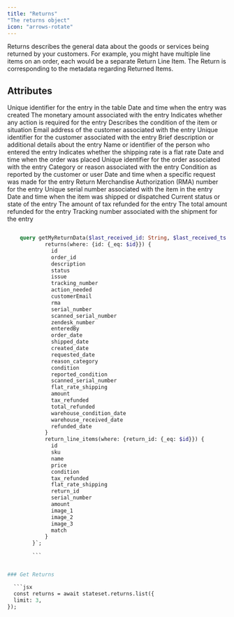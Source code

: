 ```yaml
---
title: "Returns"
"The returns object"
icon: "arrows-rotate"
---
```


Returns describes the general data about the goods or services being returned by your customers. For example, you might have multiple line items on an order, each would be a separate Return Line Item. The Return is corresponding to the metadata regarding Returned Items.


## Attributes

  <ResponseField name="id" type="Integer" required>Unique identifier for the entry in the table</ResponseField>
  <ResponseField name="created_date" type="Date/Time" required>Date and time when the entry was created</ResponseField>
  <ResponseField name="amount" type="Decimal" required>The monetary amount associated with the entry</ResponseField>
  <ResponseField name="action_needed" type="Boolean" required>Indicates whether any action is required for the entry</ResponseField>
  <ResponseField name="condition" type="String" required>Describes the condition of the item or situation</ResponseField>
  <ResponseField name="customerEmail" type="String" required>Email address of the customer associated with the entry</ResponseField>
  <ResponseField name="customer_id" type="Integer" required>Unique identifier for the customer associated with the entry</ResponseField>
  <ResponseField name="description" type="String" required>Brief description or additional details about the entry</ResponseField>
  <ResponseField name="enteredBy" type="String" required>Name or identifier of the person who entered the entry</ResponseField>
  <ResponseField name="flat_rate_shipping" type="Boolean" required>Indicates whether the shipping rate is a flat rate</ResponseField>
  <ResponseField name="order_date" type="Date/Time" required>Date and time when the order was placed</ResponseField>
  <ResponseField name="order_id" type="Integer" required>Unique identifier for the order associated with the entry</ResponseField>
  <ResponseField name="reason_category" type="String" required>Category or reason associated with the entry</ResponseField>
  <ResponseField name="reported_condition" type="String" required>Condition as reported by the customer or user</ResponseField>
  <ResponseField name="requested_date" type="Date/Time" required>Date and time when a specific request was made for the entry</ResponseField>
  <ResponseField name="rma" type="String" required>Return Merchandise Authorization (RMA) number for the entry</ResponseField>
  <ResponseField name="serial_number" type="String" required>Unique serial number associated with the item in the entry</ResponseField>
  <ResponseField name="shipped_date" type="Date/Time" required>Date and time when the item was shipped or dispatched</ResponseField>
  <ResponseField name="status" type="String" required>Current status or state of the entry</ResponseField>
  <ResponseField name="tax_refunded" type="Decimal" required>The amount of tax refunded for the entry</ResponseField>
  <ResponseField name="total_refunded" type="Decimal" required>The total amount refunded for the entry</ResponseField>
  <ResponseField name="tracking_number" type="String" required>Tracking number associated with the shipment for the entry</ResponseField>

```graphql

    query getMyReturnData($last_received_id: String, $last_received_ts: String, $first_received_date: date, $id: String) {
            returns(where: {id: {_eq: $id}}) {
              id
              order_id
              description
              status
              issue
              tracking_number
              action_needed
              customerEmail
              rma
              serial_number
              scanned_serial_number
              zendesk_number
              enteredBy
              order_date
              shipped_date
              created_date
              requested_date
              reason_category
              condition
              reported_condition
              scanned_serial_number
              flat_rate_shipping
              amount
              tax_refunded
              total_refunded
              warehouse_condition_date
              warehouse_received_date
              refunded_date
            }
            return_line_items(where: {return_id: {_eq: $id}}) {
              id
              sku
              name
              price
              condition
              tax_refunded
              flat_rate_shipping
              return_id
              serial_number
              amount
              image_1
              image_2
              image_3
              match
            }
        }`;

        ```


### Get Returns

  ```jsx
  const returns = await stateset.returns.list({
  limit: 3,
});
```